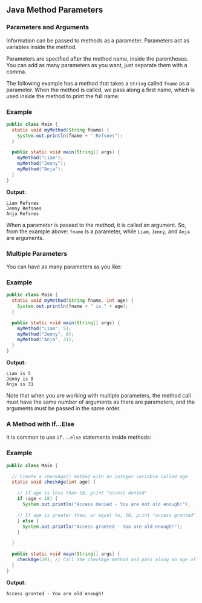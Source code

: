 ## Java Method Parameters

### Parameters and Arguments
Information can be passed to methods as a parameter. Parameters act as variables inside the method.

Parameters are specified after the method name, inside the parentheses. You can add as many parameters as you want, just separate them with a comma.

The following example has a method that takes a `String` called `fname` as a parameter. When the method is called, we pass along a first name, which is used inside the method to print the full name:

### Example
```java
public class Main {
  static void myMethod(String fname) {
    System.out.println(fname + " Refsnes");
  }

  public static void main(String[] args) {
    myMethod("Liam");
    myMethod("Jenny");
    myMethod("Anja");
  }
}
```

**Output:**
```
Liam Refsnes
Jenny Refsnes
Anja Refsnes
```

When a parameter is passed to the method, it is called an argument. So, from the example above: `fname` is a parameter, while `Liam`, `Jenny`, and `Anja` are arguments.

### Multiple Parameters
You can have as many parameters as you like:

### Example
```java
public class Main {
  static void myMethod(String fname, int age) {
    System.out.println(fname + " is " + age);
  }

  public static void main(String[] args) {
    myMethod("Liam", 5);
    myMethod("Jenny", 8);
    myMethod("Anja", 31);
  }
}
```

**Output:**
```
Liam is 5
Jenny is 8
Anja is 31
```

Note that when you are working with multiple parameters, the method call must have the same number of arguments as there are parameters, and the arguments must be passed in the same order.

### A Method with If...Else
It is common to use `if...else` statements inside methods:

### Example
```java
public class Main {

  // Create a checkAge() method with an integer variable called age
  static void checkAge(int age) {

    // If age is less than 18, print "access denied"
    if (age < 18) {
      System.out.println("Access denied - You are not old enough!");

    // If age is greater than, or equal to, 18, print "access granted"
    } else {
      System.out.println("Access granted - You are old enough!");
    }

  }

  public static void main(String[] args) {
    checkAge(20); // Call the checkAge method and pass along an age of 20
  }
}
```

**Output:**
```
Access granted - You are old enough!